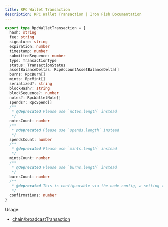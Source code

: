```yaml
---
title: RPC Wallet Transaction
description: RPC Wallet Transaction | Iron Fish Documentation
---
```

```typescript
export type RpcWalletTransaction = {
  hash: string
  fee: string
  signature: string
  expiration: number
  timestamp: number
  submittedSequence: number
  type: TransactionType
  status: TransactionStatus
  assetBalanceDeltas: RcpAccountAssetBalanceDelta[]
  burns: RpcBurn[]
  mints: RpcMint[]
  serialized?: string
  blockHash?: string
  blockSequence?: number
  notes?: RpcWalletNote[]
  spends?: RpcSpend[]
  /**
   * @deprecated Please use `notes.length` instead
   */
  notesCount: number
  /**
   * @deprecated Please use `spends.length` instead
   */
  spendsCount: number
  /**
   * @deprecated Please use `mints.length` instead
   */
  mintsCount: number
  /**
   * @deprecated Please use `burns.length` instead
   */
  burnsCount: number
  /**
   * @deprecated This is configuarable via the node config, a setting that the user can pass, so doesn't need to be returned
   */
  confirmations: number
}
```

Usage: 
- [chain/broadcastTransaction](/developers/documentation/rpc/chain/broadcast_transaction)